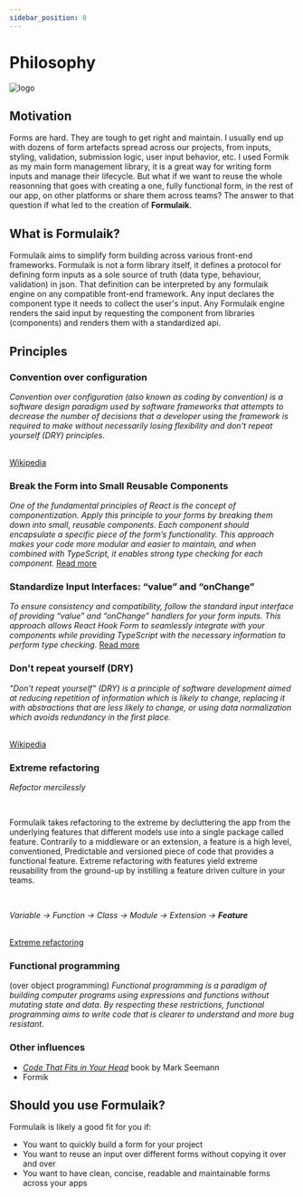 ```yaml
---
sidebar_position: 0
---
```


# Philosophy

![logo](/img/icon_xs.svg)

## Motivation

Forms are hard. They are tough to get right and maintain. I usually end up with dozens of form artefacts spread across our projects, from inputs, styling, validation, submission logic, user input behavior, etc.
I used Formik as my main form management library, it is a great way for writing form inputs and manage their lifecycle.
But what if we want to reuse the whole reasonning that goes with creating a one, fully functional form, in the rest of our app, on other platforms or share them across teams?
The answer to that question if what led to the creation of **Formulaik**.

## What is Formulaik?

Formulaik aims to simplify form building across various front-end frameworks.
Formulaik is not a form library itself, it defines a protocol for defining form inputs as a sole source of truth (data type, behaviour, validation) in json.
That definition can be interpreted by any formulaik engine on any compatible front-end framework.
Any input declares the component type it needs to collect the user's input.
Any Formulaik engine renders the said input by requesting the component from libraries (components)
and renders them with a standardized api.

## Principles

### Convention over configuration

<i>Convention over configuration (also known as coding by convention) is a software design paradigm used by software frameworks that attempts to decrease the number of decisions that a developer using the framework is required to make without necessarily losing flexibility and don't repeat yourself (DRY) principles.</i>

<br />

<a href='https://en.wikipedia.org/wiki/Convention_over_configuration'>
Wikipedia
</a>

### Break the Form into Small Reusable Components

_One of the fundamental principles of React is the concept of componentization. Apply this principle to your forms by breaking them down into small, reusable components. Each component should encapsulate a specific piece of the form’s functionality. This approach makes your code more modular and easier to maintain, and when combined with TypeScript, it enables strong type checking for each component._
[Read more](https://orizens.com/blog/best_practices_for_developing_complex_form-based_apps_with_react_hook_form_and_typescript_support/)

### Standardize Input Interfaces: “value” and “onChange”

_To ensure consistency and compatibility, follow the standard input interface of providing “value” and “onChange” handlers for your form inputs. This approach allows React Hook Form to seamlessly integrate with your components while providing TypeScript with the necessary information to perform type checking._
[Read more](https://orizens.com/blog/best_practices_for_developing_complex_form-based_apps_with_react_hook_form_and_typescript_support/)

### Don't repeat yourself (DRY)

<i>"Don't repeat yourself" (DRY) is a principle of software development aimed at reducing repetition of information which is likely to change, replacing it with abstractions that are less likely to change, or using data normalization which avoids redundancy in the first place.</i>

<br />

<a href='https://en.wikipedia.org/wiki/Don%27t_repeat_yourself'>
Wikipedia
</a>

### Extreme refactoring

<i>Refactor mercilessly</i>

<br/>

Formulaik takes refactoring to the extreme by decluttering the app from the underlying features that different models use into a single package called feature.
Contrarily to a middleware or an extension, a feature is a high level, conventioned, Predictable and versioned piece of code that provides a functional feature.
Extreme refactoring with features yield extreme reusability from the ground-up by instilling a feature driven culture in your teams.

<br/>

<i>Variable → Function → Class → Module → Extension → <b>Feature</b></i>

<br/>

<a href='http://www.extremeprogramming.org/rules/refactor.html'>
Extreme refactoring
</a>

### Functional programming

(over object programming)
<i>Functional programming is a paradigm of building computer programs using expressions and functions without mutating state and data.
By respecting these restrictions, functional programming aims to write code that is clearer to understand and more bug resistant.</i>

### Other influences

- <a href='https://blog.ploeh.dk/2021/06/14/new-book-code-that-fits-in-your-head/'><i>Code That Fits in Your Head</i></a> book by Mark Seemann
- Formik

## Should you use Formulaik?

Formulaik is likely a good fit for you if:

- You want to quickly build a form for your project
- You want to reuse an input over different forms without copying it over and over
- You want to have clean, concise, readable and maintainable forms across your apps
